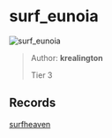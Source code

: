 
# surf_eunoia

![surf_eunoia](https://raw.githubusercontent.com/Sayt123/SurfMapPics/Maps-and-bonuses/csgo/surf_eunoia.jpg)

> Author: **krealington**
>
> Tier 3

## Records

[surfheaven](https://surfheaven.eu/map/surf_eunoia)
